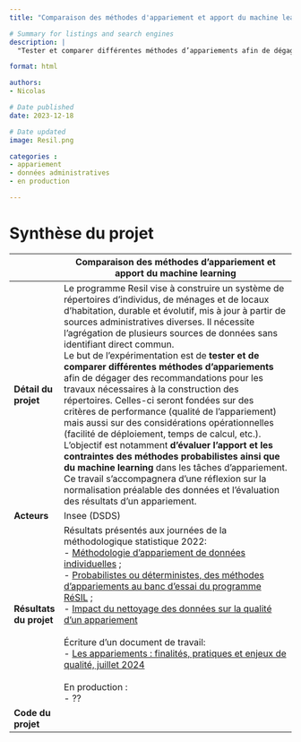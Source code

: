 ```yaml
---
title: "Comparaison des méthodes d'appariement et apport du machine learning"

# Summary for listings and search engines
description: |
  "Tester et comparer différentes méthodes d’appariements afin de dégager des recommandations pour les travaux nécessaires à la construction des répertoires, notamment dans le cadre du programme pluriannuel RESIL."

format: html

authors: 
- Nicolas

# Date published
date: 2023-12-18

# Date updated
image: Resil.png

categories : 
- appariement
- données administratives
- en production

---
```


# Synthèse du projet

|              | Comparaison des méthodes d'appariement et apport du machine learning                           |
|--------------|------------------------------------------------------------------------------------|
| **Détail du projet**         | Le programme Resil vise à construire un système de répertoires d'individus, de ménages et de locaux d'habitation, durable et évolutif, mis à jour à partir de sources administratives diverses. Il nécessite l'agrégation de plusieurs sources de données sans identifiant direct commun. <br> Le but de l'expérimentation est de **tester et de comparer différentes méthodes d'appariements** afin de dégager des recommandations pour les travaux nécessaires à la construction des répertoires. Celles-ci seront fondées sur des critères de performance (qualité de l'appariement) mais aussi sur des considérations opérationnelles (facilité de déploiement, temps de calcul, etc.). L'objectif est notamment **d'évaluer l'apport et les contraintes des méthodes probabilistes ainsi que du machine learning** dans les tâches d'appariement. Ce travail s'accompagnera d'une réflexion sur la normalisation préalable des données et l'évaluation des résultats d'un appariement.          |
| **Acteurs**                  | Insee (DSDS)         |
| **Résultats du projet**      | Résultats présentés aux journées de la méthodologique statistique 2022:   <br> - [Méthodologie d'appariement de données individuelles](https://journees-methodologie-statistique.insee.net/methodologie-des-appariements-de-donnees-individuelles/) ; <br> - [Probabilistes ou déterministes, des méthodes d’appariements au banc d’essai du programme RéSIL](https://journees-methodologie-statistique.insee.net/probabilistes-ou-deterministes-des-methodes-dappariements-au-banc-dessai-du-programme-resil/) ; <br> - [Impact du nettoyage des données sur la qualité d'un appariement](https://journees-methodologie-statistique.insee.net/impact-du-nettoyage-des-donnees-sur-la-qualite-dun-appariement/) <br>  <br> Écriture d'un document de travail: <br> - [Les appariements : finalités, pratiques et enjeux de qualité, juillet 2024](https://www.insee.fr/fr/information/8203044) <br>  <br> En production :  <br> - ??         |
| **Code du projet**           |        |

